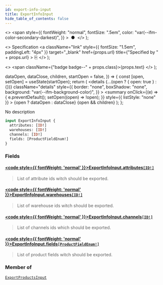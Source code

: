 ```yaml
---
id: export-info-input
title: ExportInfoInput
hide_table_of_contents: false
---
```


  <>
    <span
      style={{
        fontWeight: "normal",
        fontSize: ".5em",
        color: "var(--ifm-color-secondary-darkest)",
      }}
    >
      &nbsp;●&nbsp;
    </span>
  </>
);

  <>
    Specification
    <a
      className="link"
      style={{ fontSize: "1.5em", paddingLeft: "4px" }}
      target="\_blank"
      href={props.url}
      title={"Specified by " + props.url}
    >
      ⎘
    </a>
  </>
);

  <>
    <span className={"badge badge--" + props.class}>{props.text}</span>
  </>
);


  dataOpen,
  dataClose,
  children,
  startOpen = false,
}) => {
  const [open, setOpen] = useState(startOpen);
  return (
    <details
      {...(open ? { open: true } : {})}
      className="details"
      style={{
        border: "none",
        boxShadow: "none",
        background: "var(--ifm-background-color)",
      }}
    >
      <summary
        onClick={(e) => {
          e.preventDefault();
          setOpen((open) => !open);
        }}
        style={{ listStyle: "none" }}
      >
        {open ? dataOpen : dataClose}
      </summary>
      {open && children}
    </details>
  );
};

No description

```graphql
input ExportInfoInput {
  attributes: [ID!]
  warehouses: [ID!]
  channels: [ID!]
  fields: [ProductFieldEnum!]
}
```

### Fields

#### [<code style={{ fontWeight: 'normal' }}>ExportInfoInput.<b>attributes</b></code>](#)<Bullet />[`[ID!]`](../../../api-storefront/miscellaneous/scalars/id) <Badge class="secondary" text="list"/> <Badge class="secondary" text="scalar"/>

> List of attribute ids witch should be exported.

#### [<code style={{ fontWeight: 'normal' }}>ExportInfoInput.<b>warehouses</b></code>](#)<Bullet />[`[ID!]`](../../../api-storefront/miscellaneous/scalars/id) <Badge class="secondary" text="list"/> <Badge class="secondary" text="scalar"/>

> List of warehouse ids witch should be exported.

#### [<code style={{ fontWeight: 'normal' }}>ExportInfoInput.<b>channels</b></code>](#)<Bullet />[`[ID!]`](../../../api-storefront/miscellaneous/scalars/id) <Badge class="secondary" text="list"/> <Badge class="secondary" text="scalar"/>

> List of channels ids which should be exported.

#### [<code style={{ fontWeight: 'normal' }}>ExportInfoInput.<b>fields</b></code>](#)<Bullet />[`[ProductFieldEnum!]`](../../../api-storefront/products/enums/product-field-enum) <Badge class="secondary" text="list"/> <Badge class="secondary" text="enum"/>

> List of product fields witch should be exported.

### Member of

[`ExportProductsInput`](../../../api-storefront/products/inputs/export-products-input) <Badge class="secondary" text="input"/>

